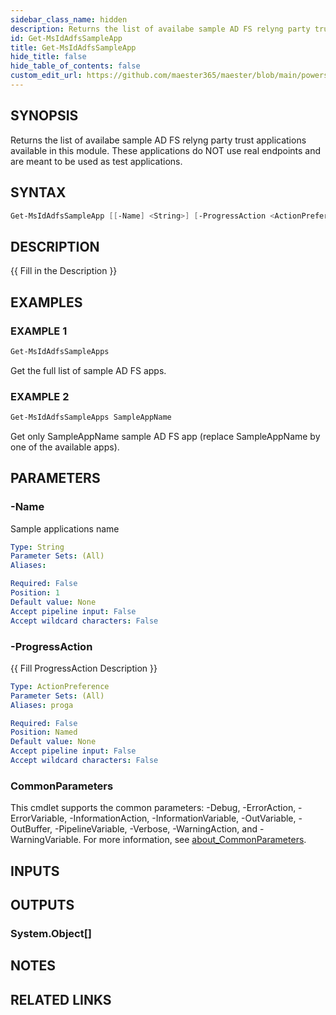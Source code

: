 ```yaml
---
sidebar_class_name: hidden
description: Returns the list of availabe sample AD FS relyng party trust applications available in this module.
id: Get-MsIdAdfsSampleApp
title: Get-MsIdAdfsSampleApp
hide_title: false
hide_table_of_contents: false
custom_edit_url: https://github.com/maester365/maester/blob/main/powershell/public/Get-MsIdAdfsSampleApp.ps1
---
```


## SYNOPSIS

Returns the list of availabe sample AD FS relyng party trust applications available in this module.
These applications do NOT use real endpoints and are meant to be used as test applications.

## SYNTAX

```powershell
Get-MsIdAdfsSampleApp [[-Name] <String>] [-ProgressAction <ActionPreference>] [<CommonParameters>]
```

## DESCRIPTION

\{\{ Fill in the Description \}\}

## EXAMPLES

### EXAMPLE 1

```powershell
Get-MsIdAdfsSampleApps
```

Get the full list of sample AD FS apps.

### EXAMPLE 2

```powershell
Get-MsIdAdfsSampleApps SampleAppName
```

Get only SampleAppName sample AD FS app (replace SampleAppName by one of the available apps).

## PARAMETERS

### -Name

Sample applications name

```yaml
Type: String
Parameter Sets: (All)
Aliases:

Required: False
Position: 1
Default value: None
Accept pipeline input: False
Accept wildcard characters: False
```

### -ProgressAction

\{\{ Fill ProgressAction Description \}\}

```yaml
Type: ActionPreference
Parameter Sets: (All)
Aliases: proga

Required: False
Position: Named
Default value: None
Accept pipeline input: False
Accept wildcard characters: False
```

### CommonParameters

This cmdlet supports the common parameters: -Debug, -ErrorAction, -ErrorVariable, -InformationAction, -InformationVariable, -OutVariable, -OutBuffer, -PipelineVariable, -Verbose, -WarningAction, and -WarningVariable. For more information, see [about_CommonParameters](http://go.microsoft.com/fwlink/?LinkID=113216).

## INPUTS

## OUTPUTS

### System.Object[]

## NOTES

## RELATED LINKS
